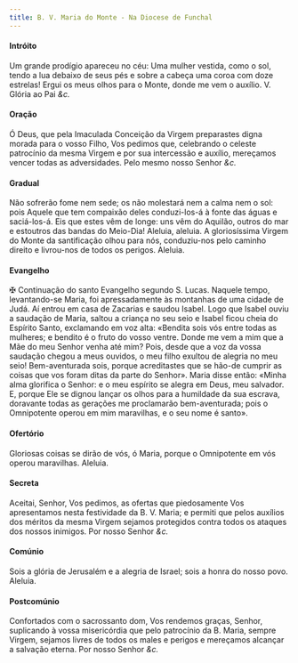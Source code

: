 ```yaml
---
title: B. V. Maria do Monte - Na Diocese de Funchal
---
```


#### Intróito

<div class="container-fluid">
  <div class="row">
    <span class="text-justify"></span>
<span class="text-justify">
      Um grande prodígio apareceu no céu: Uma mulher vestida, como o sol, tendo
      a lua debaixo de seus pés e sobre a cabeça uma coroa com doze estrelas!
      Ergui os meus olhos para o Monte, donde me vem o auxílio.
      <em></em>
      V. Glória ao Pai <em>&c.</em>
    </span>
</div>

#### Oração

<div class="container-fluid">
  <div class="row">
    <span class="text-justify"></span>
<span class="text-justify">
      Ó Deus, que pela Imaculada Conceição da Virgem preparastes digna morada
      para o vosso Filho, Vos pedimos que, celebrando o celeste patrocínio da
      mesma Virgem e por sua intercessão e auxílio, mereçamos vencer todas as
      adversidades. Pelo mesmo nosso Senhor <em>&c.</em>
    </span>
</div>

#### Gradual

<div class="container-fluid">
  <div class="row">
    <span class="text-justify"></span>
<span class="text-justify">
      Não sofrerão fome nem sede; os não molestará nem a calma nem o sol: pois
      Aquele que tem compaixão deles conduzi-los-á à fonte das águas e
      saciá-los-á. Eis que estes vêm de longe: uns vêm do Aquilão, outros do mar
      e estoutros das bandas do Meio-Dia!
    </span>
<span class="text-justify"></span>
<span class="text-justify">
      Aleluia, aleluia. A gloriosíssima Virgem do Monte da santificação olhou
      para nós, conduziu-nos pelo caminho direito e livrou-nos de todos os
      perigos. Aleluia.
    </span>
</div>

#### Evangelho

<div class="container-fluid">
  <div class="row">
    <span class="text-justify"></span>
<span class="text-justify">
      <span class="text-red-500">&#10016;</span> Continuação do santo Evangelho
      segundo S. Lucas.
    </span>
<span class="text-justify"></span>
<span class="text-justify">
      Naquele tempo, levantando-se Maria, foi apressadamente às montanhas de uma
      cidade de Judá. Aí entrou em casa de Zacarias e saudou Isabel. Logo que
      Isabel ouviu a saudação de Maria, saltou a criança no seu seio e Isabel
      ficou cheia do Espírito Santo, exclamando em voz alta: «Bendita sois vós
      entre todas as mulheres; e bendito é o fruto do vosso ventre. Donde me vem
      a mim que a Mãe do meu Senhor venha até mim? Pois, desde que a voz da
      vossa saudação chegou a meus ouvidos, o meu filho exultou de alegria no
      meu seio! Bem-aventurada sois, porque acreditastes que se hão-de cumprir
      as coisas que vos foram ditas da parte do Senhor». Maria disse então:
      «Minha alma glorifica o Senhor: e o meu espírito se alegra em Deus, meu
      salvador. E, porque Ele se dignou lançar os olhos para a humildade da sua
      escrava, doravante todas as gerações me proclamarão bem-aventurada; pois o
      Omnipotente operou em mim maravilhas, e o seu nome é santo».
    </span>
</div>

#### Ofertório

<div class="container-fluid">
  <div class="row">
    <span class="text-justify"></span>
<span class="text-justify">
      Gloriosas coisas se dirão de vós, ó Maria, porque o Omnipotente em vós
      operou maravilhas. Aleluia.
    </span>
</div>

#### Secreta

<div class="container-fluid">
  <div class="row">
    <span class="text-justify"></span>
<span class="text-justify">
      Aceitai, Senhor, Vos pedimos, as ofertas que piedosamente Vos apresentamos
      nesta festividade da B. V. Maria; e permiti que pelos auxílios dos méritos
      da mesma Virgem sejamos protegidos contra todos os ataques dos nossos
      inimigos. Por nosso Senhor <em>&c.</em>
    </span>
</div>

#### Comúnio

<div class="container-fluid">
  <div class="row">
    <span class="text-justify"></span>
<span class="text-justify">
      Sois a glória de Jerusalém e a alegria de Israel; sois a honra do nosso
      povo. Aleluia.
    </span>
</div>

#### Postcomúnio

<div class="container-fluid">
  <div class="row">
    <span class="text-justify"></span>
<span class="text-justify">
      Confortados com o sacrossanto dom, Vos rendemos graças, Senhor, suplicando
      à vossa misericórdia que pelo patrocínio da B. Maria, sempre Virgem,
      sejamos livres de todos os males e perigos e mereçamos alcançar a salvação
      eterna. Por nosso Senhor <em>&c.</em>
    </span>
</div>
